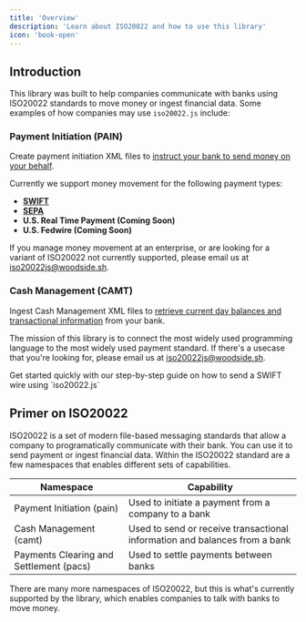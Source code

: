 ```yaml
---
title: 'Overview'
description: 'Learn about ISO20022 and how to use this library'
icon: 'book-open'
---
```


## Introduction

This library was built to help companies communicate with banks using ISO20022 standards to move money or ingest financial data. Some examples of how companies may use `iso20022.js` include:

### Payment Initiation (PAIN)

Create payment initiation XML files to [instruct your bank to send money on your behalf](/pain/swiftcredit).

Currently we support money movement for the following payment types:

- **[SWIFT](/pain/swiftcredit)**
- **[SEPA](/pain/sepacredit)**
- **U.S. Real Time Payment (Coming Soon)**
- **U.S. Fedwire (Coming Soon)**

If you manage money movement at an enterprise, or are looking for a variant of ISO20022 not currently supported, please email us at [iso20022js@woodside.sh](mailto:iso20022js@woodside.sh).

### Cash Management (CAMT)

Ingest Cash Management XML files to [retrieve current day balances and transactional information](/camt/camt) from your bank.

The mission of this library is to connect the most widely used programming language to the most widely used payment standard. If there's a usecase that you're looking for, please email us at [iso20022js@woodside.sh](mailto:iso20022js@woodside.sh).

<CardGroup cols={1}>
  <Card title="Quickstart Guide" icon="rocket">
    Get started quickly with our step-by-step guide on how to send a SWIFT wire using `iso20022.js`
  </Card>
</CardGroup>

## Primer on ISO20022

ISO20022 is a set of modern file-based messaging standards that allow a company to programatically communicate with their bank. You can use it to send payment or ingest financial data. Within the ISO20022 standard are a few namespaces that enables different sets of capabilities.

| Namespace | Capability |
|-----------|------------|
| Payment Initiation (pain)      | Used to initiate a payment from a company to a bank |
| Cash Management (camt)      | Used to send or receive transactional information and balances from a bank |
| Payments Clearing and Settlement (pacs)      | Used to settle payments between banks |

There are many more namespaces of ISO20022, but this is what's currently supported by the library, which enables companies to talk with banks to move money.